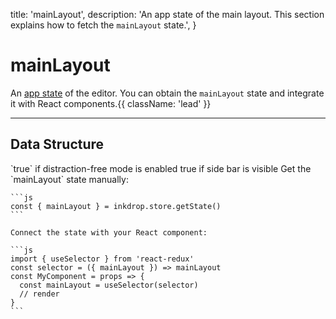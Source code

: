   title: 'mainLayout',
  description: 'An app state of the main layout. This section explains how to fetch the `mainLayout` state.',
}

# mainLayout

An [app state](/guides/flux-architecture) of the editor.
You can obtain the `mainLayout` state and integrate it with React components.{{ className: 'lead' }}


---

## Data Structure

<Row>
  <Col>
    <Properties>
      <Property name="distractionFreeEnabled" type="boolean">
        `true` if distraction-free mode is enabled
      </Property>
      <Property name="sidebarVisible" type="boolean">
        true if side bar is visible
      </Property>   
    </Properties>
  </Col>
  <Col sticky>
    Get the `mainLayout` state manually:

    ```js
    const { mainLayout } = inkdrop.store.getState()
    ```

    Connect the state with your React component:

    ```js
    import { useSelector } from 'react-redux'
    const selector = ({ mainLayout }) => mainLayout
    const MyComponent = props => {
      const mainLayout = useSelector(selector)
      // render
    }
    ```
  </Col>
</Row>

